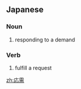 ==Japanese==
{{ja-kanjitab|おう|じゅ|yomi=on}}

===Noun===
{{ja-noun|おうじゅ}}

# responding to a demand

===Verb===
{{ja-verb-suru|おうじゅ}}

# fulfill a request

[[zh:応需]]